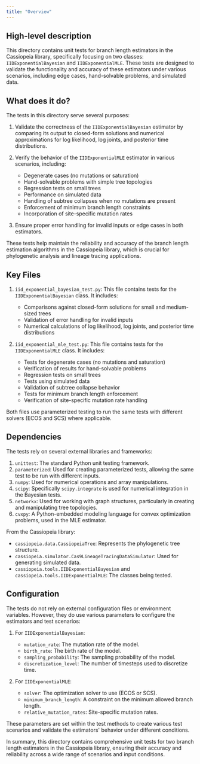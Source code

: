 ```yaml
---
title: "Overview"
---
```


## High-level description
This directory contains unit tests for branch length estimators in the Cassiopeia library, specifically focusing on two classes: `IIDExponentialBayesian` and `IIDExponentialMLE`. These tests are designed to validate the functionality and accuracy of these estimators under various scenarios, including edge cases, hand-solvable problems, and simulated data.

## What does it do?
The tests in this directory serve several purposes:

1. Validate the correctness of the `IIDExponentialBayesian` estimator by comparing its output to closed-form solutions and numerical approximations for log likelihood, log joints, and posterior time distributions.

2. Verify the behavior of the `IIDExponentialMLE` estimator in various scenarios, including:
   - Degenerate cases (no mutations or saturation)
   - Hand-solvable problems with simple tree topologies
   - Regression tests on small trees
   - Performance on simulated data
   - Handling of subtree collapses when no mutations are present
   - Enforcement of minimum branch length constraints
   - Incorporation of site-specific mutation rates

3. Ensure proper error handling for invalid inputs or edge cases in both estimators.

These tests help maintain the reliability and accuracy of the branch length estimation algorithms in the Cassiopeia library, which is crucial for phylogenetic analysis and lineage tracing applications.

## Key Files

1. `iid_exponential_bayesian_test.py`:
   This file contains tests for the `IIDExponentialBayesian` class. It includes:
   - Comparisons against closed-form solutions for small and medium-sized trees
   - Validation of error handling for invalid inputs
   - Numerical calculations of log likelihood, log joints, and posterior time distributions

2. `iid_exponential_mle_test.py`:
   This file contains tests for the `IIDExponentialMLE` class. It includes:
   - Tests for degenerate cases (no mutations and saturation)
   - Verification of results for hand-solvable problems
   - Regression tests on small trees
   - Tests using simulated data
   - Validation of subtree collapse behavior
   - Tests for minimum branch length enforcement
   - Verification of site-specific mutation rate handling

Both files use parameterized testing to run the same tests with different solvers (ECOS and SCS) where applicable.

## Dependencies
The tests rely on several external libraries and frameworks:

1. `unittest`: The standard Python unit testing framework.
2. `parameterized`: Used for creating parameterized tests, allowing the same test to be run with different inputs.
3. `numpy`: Used for numerical operations and array manipulations.
4. `scipy`: Specifically `scipy.integrate` is used for numerical integration in the Bayesian tests.
5. `networkx`: Used for working with graph structures, particularly in creating and manipulating tree topologies.
6. `cvxpy`: A Python-embedded modeling language for convex optimization problems, used in the MLE estimator.

From the Cassiopeia library:
- `cassiopeia.data.CassiopeiaTree`: Represents the phylogenetic tree structure.
- `cassiopeia.simulator.Cas9LineageTracingDataSimulator`: Used for generating simulated data.
- `cassiopeia.tools.IIDExponentialBayesian` and `cassiopeia.tools.IIDExponentialMLE`: The classes being tested.

## Configuration
The tests do not rely on external configuration files or environment variables. However, they do use various parameters to configure the estimators and test scenarios:

1. For `IIDExponentialBayesian`:
   - `mutation_rate`: The mutation rate of the model.
   - `birth_rate`: The birth rate of the model.
   - `sampling_probability`: The sampling probability of the model.
   - `discretization_level`: The number of timesteps used to discretize time.

2. For `IIDExponentialMLE`:
   - `solver`: The optimization solver to use (ECOS or SCS).
   - `minimum_branch_length`: A constraint on the minimum allowed branch length.
   - `relative_mutation_rates`: Site-specific mutation rates.

These parameters are set within the test methods to create various test scenarios and validate the estimators' behavior under different conditions.

In summary, this directory contains comprehensive unit tests for two branch length estimators in the Cassiopeia library, ensuring their accuracy and reliability across a wide range of scenarios and input conditions.